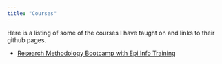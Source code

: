 ```yaml
---
title: "Courses"
---
```


Here is a listing of some of the courses I have taught on and links to their github pages.

- [Research Methodology Bootcamp with Epi Info Training](https://github.com/adamuonu/research-methodology-bootcamp)
